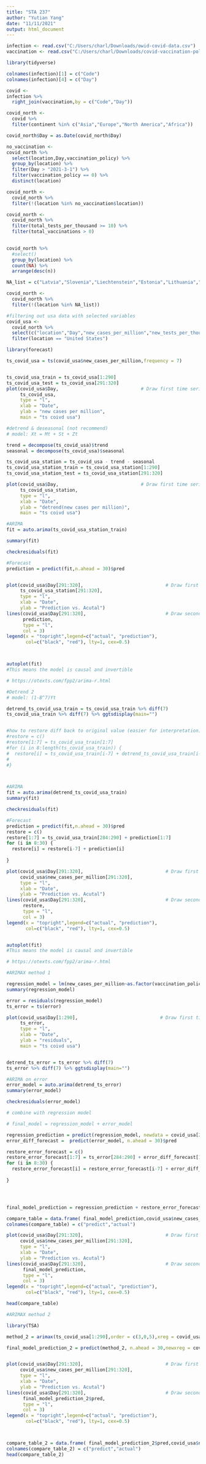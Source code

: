 ---
title: "STA 237"
author: "Yutian Yang"
date: "11/11/2021"
output: html_document
---

```{r}
infection <- read.csv("C:/Users/charl/Downloads/owid-covid-data.csv")
vaccination <- read.csv("C:/Users/charl/Downloads/covid-vaccination-policy.csv")

library(tidyverse)
```

```{r}
colnames(infection)[1] = c("Code")
colnames(infection)[4] = c("Day")

covid <-
infection %>%
  right_join(vaccination,by = c("Code","Day"))
```

```{r}
covid_north <-
  covid %>% 
  filter(continent %in% c("Asia","Europe","North America","Africa"))
```
```{r}
covid_north$Day = as.Date(covid_north$Day)

no_vaccination <-
covid_north %>%
  select(location,Day,vaccination_policy) %>%
  group_by(location) %>%
  filter(Day > "2021-3-1") %>%
  filter(vaccination_policy == 0) %>%
  distinct(location)

covid_north <-
  covid_north %>%
  filter(!(location %in% no_vaccination$location))

covid_north <-
  covid_north %>%
  filter(total_tests_per_thousand >= 10) %>%
  filter(total_vaccinations > 0)
  

```

```{r}
covid_north %>%
  #select()
  group_by(location) %>%
  count(NA) %>%
  arrange(desc(n))

NA_list = c("Latvia","Slovenia","Liechtenstein","Estonia","Lithuania","Slovakia","Malta","Saudi Arabia","Sri Lanka","Guatemala","Bahrain")

covid_north <-
  covid_north %>%
  filter(!(location %in% NA_list))
```

```{r}
#filtering out usa data with selected variables
covid_usa <-
  covid_north %>%
  select(c("location","Day","new_cases_per_million","new_tests_per_thousand","total_vaccinations","vaccination_policy")) %>%
  filter(location == "United States")
```

```{r}
library(forecast)

ts_covid_usa = ts(covid_usa$new_cases_per_million,frequency = 7)


ts_covid_usa_train = ts_covid_usa[1:290]
ts_covid_usa_test = ts_covid_usa[291:320]
plot(covid_usa$Day,                              # Draw first time series
     ts_covid_usa,
     type = "l",
     xlab = "Date",
     ylab = "new cases per million",
     main = "ts coivd usa")
```

```{r}
#detrend & deseasonal (not recommend)
# model: Xt = Mt + St + Zt

trend = decompose(ts_covid_usa)$trend
seasonal = decompose(ts_covid_usa)$seasonal

ts_covid_usa_station = ts_covid_usa - trend - seasonal
ts_covid_usa_station_train = ts_covid_usa_station[1:290]
ts_covid_usa_station_test = ts_covid_usa_station[291:320]

plot(covid_usa$Day,                              # Draw first time series
     ts_covid_usa_station,
     type = "l",
     xlab = "Date",
     ylab = "detrend(new cases per million)",
     main = "ts coivd usa")

#ARIMA
fit = auto.arima(ts_covid_usa_station_train)

summary(fit)

checkresiduals(fit)
```
```{r}
#Forecast
prediction = predict(fit,n.ahead = 30)$pred


plot(covid_usa$Day[291:320],                              # Draw first time series
     ts_covid_usa_station[291:320],
     type = "l",
     xlab = "Date",
     ylab = "Prediction vs. Acutal")
lines(covid_usa$Day[291:320],                             # Draw second time series
      prediction,
      type = "l",
      col = 3)
legend(x = "topright",legend=c("actual", "prediction"),
       col=c("black", "red"), lty=1, cex=0.5)



autoplot(fit)
#This means the model is causal and invertible

# https://otexts.com/fpp2/arima-r.html
```

```{r}
#Detrend 2
# model: (1-B^7)Yt

detrend_ts_covid_usa_train = ts_covid_usa_train %>% diff(7)
ts_covid_usa_train %>% diff(7) %>% ggtsdisplay(main="")


#how to restore diff back to original value (easier for interpretation)
#restore = c()
#restore[1:7] = ts_covid_usa_train[1:7]
#for (i in 8:length(ts_covid_usa_train)) {
#  restore[i] = ts_covid_usa_train[i-7] + detrend_ts_covid_usa_train[i-7]
#  
#}



#ARIMA
fit = auto.arima(detrend_ts_covid_usa_train)
summary(fit)

checkresiduals(fit)
```
```{r}
#Forecast
prediction = predict(fit,n.ahead = 30)$pred
restore = c()
restore[1:7] = ts_covid_usa_train[284:290] + prediction[1:7]
for (i in 8:30) {
  restore[i] = restore[i-7] + prediction[i]
  
}

plot(covid_usa$Day[291:320],                              # Draw first time series
     covid_usa$new_cases_per_million[291:320],
     type = "l",
     xlab = "Date",
     ylab = "Prediction vs. Acutal")
lines(covid_usa$Day[291:320],                             # Draw second time series
      restore,
      type = "l",
      col = 3)
legend(x = "topright",legend=c("actual", "prediction"),
       col=c("black", "red"), lty=1, cex=0.5)


autoplot(fit)
#This means the model is causal and invertible

# https://otexts.com/fpp2/arima-r.html
```


```{r}
#ARIMAX method 1

regression_model = lm(new_cases_per_million~as.factor(vaccination_policy), data = covid_usa[1:290,]) 
summary(regression_model)

error = residuals(regression_model)
ts_error = ts(error)

plot(covid_usa$Day[1:290],                              # Draw first time series
     ts_error,
     type = "l",
     xlab = "Date",
     ylab = "residuals",
     main = "ts coivd usa")


detrend_ts_error = ts_error %>% diff(7)
ts_error %>% diff(7) %>% ggtsdisplay(main="")

#ARIMA on error
error_model = auto.arima(detrend_ts_error)
summary(error_model)

checkresiduals(error_model)
```


```{r}
# combine with regression model

# final_model = regression_model + error_model

regression_prediction = predict(regression_model, newdata = covid_usa[291:320,])
error_diff_forecast =  predict(error_model, n.ahead = 30)$pred

restore_error_forecast = c()
restore_error_forecast[1:7] = ts_error[284:290] + error_diff_forecast[1:7]
for (i in 8:30) {
  restore_error_forecast[i] = restore_error_forecast[i-7] + error_diff_forecast[i]
  
}




final_model_prediction = regression_prediction + restore_error_forecast

compare_table = data.frame( final_model_prediction,covid_usa$new_cases_per_million[291:320])
colnames(compare_table) = c("predict","actual")

plot(covid_usa$Day[291:320],                              # Draw first time series
     covid_usa$new_cases_per_million[291:320],
     type = "l",
     xlab = "Date",
     ylab = "Prediction vs. Acutal")
lines(covid_usa$Day[291:320],                             # Draw second time series
      final_model_prediction,
      type = "l",
      col = 3)
legend(x = "topright",legend=c("actual", "prediction"),
       col=c("black", "red"), lty=1, cex=0.5)

head(compare_table)
```

```{r}
#ARIMAX method 2

library(TSA)

method_2 = arimax(ts_covid_usa[1:290],order = c(3,0,5),xreg = covid_usa$vaccination_policy[1:290])

final_model_prediction_2 = predict(method_2, n.ahead = 30,newxreg = covid_usa$vaccination_policy[291:320])


plot(covid_usa$Day[291:320],                              # Draw first time series
     covid_usa$new_cases_per_million[291:320],
     type = "l",
     xlab = "Date",
     ylab = "Prediction vs. Acutal")
lines(covid_usa$Day[291:320],                             # Draw second time series
      final_model_prediction_2$pred,
      type = "l",
      col = 3)
legend(x = "topright",legend=c("actual", "prediction"),
       col=c("black", "red"), lty=1, cex=0.5)



compare_table_2 = data.frame( final_model_prediction_2$pred,covid_usa$new_cases_per_million[291:320])
colnames(compare_table_2) = c("predict","actual")
head(compare_table_2)
```



